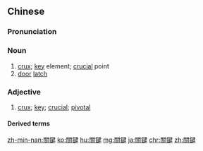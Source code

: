 {{also|关键}}
==Chinese==
{{zh-forms|s=关键}}

===Pronunciation===
{{zh-pron
|m=guānjiàn
|c=gwaan1 gin6
|mn=koan-kiàn/koan-kiān
|cat=n,a
}}

===Noun===
{{zh-noun}}

# [[crux]]; [[key]] element; [[crucial]] point
# [[door]] [[latch]]

===Adjective===
{{zh-adj}}

# [[crux]]; [[key]]; [[crucial]]; [[pivotal]]

====Derived terms====
{{zh-der|關鍵詞|關鍵績效指標}}

{{zh-cat|Elementary}}

[[zh-min-nan:關鍵]]
[[ko:關鍵]]
[[hu:關鍵]]
[[mg:關鍵]]
[[ja:關鍵]]
[[chr:關鍵]]
[[zh:關鍵]]